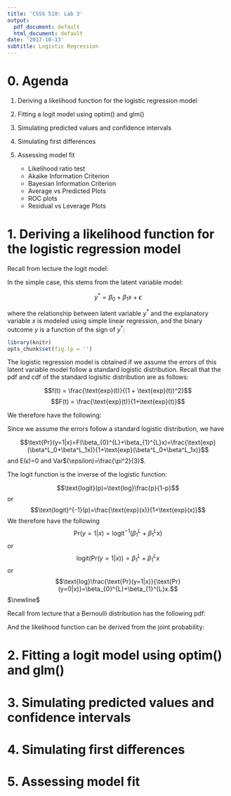 ```yaml
---
title: 'CSSS 510: Lab 3'
output:
  pdf_document: default
  html_document: default
date: '2017-10-13'
subtitle: Logistic Regression
---
```


# 0. Agenda

1. Deriving a likelihood function for the logistic regression model

2. Fitting a logit model using $\textsf{optim}()$ and $\textsf{glm}()$

3. Simulating predicted values and confidence intervals 

4. Simulating first differences

5. Assessing model fit
    * Likelihood ratio test
    * Akaike Information Criterion
    * Bayesian Information Criterion
    * Average vs Predicted Plots
    * ROC plots
    * Residual vs Leverage Plots

# 1. Deriving a likelihood function for the logistic regression model

Recall from lecture the logit model:

\begin{equation*}
\begin{split}
y_{i} &\sim \text{Bern}(y_{i}|\pi_{i}) \\
\pi_{i} &= \text{logit}^{-1}(\boldsymbol{x}_{i}\boldsymbol{\beta})\\
\pi_{i} &= \frac{\text{exp}(\boldsymbol{x}_{i}\boldsymbol{\beta})}{1+\text{exp}(\boldsymbol{x}_{i}\boldsymbol{\beta})} = \frac{1}{1+\text{exp}(-\boldsymbol{x}_{i}\boldsymbol{\beta})}
\end{split}
\end{equation*}

In the simple case, this stems from the latent variable model:

$$y^* = \beta_{0} + \beta_{1}x + \epsilon$$

where the relationship between latent variable $y^*$ and the explanatory variable $x$ is modeled using simple linear regression, and the binary outcome $y$ is a function of the sign of $y^*$:

\begin{equation}
  y=\begin{cases}
    1, & \text{if $y^*>0$}\\
    0, & \text{if $y^*\leq0$}
  \end{cases}
\end{equation}

```r
library(knitr)
opts_chunk$set(fig.lp = '')
```

\centering
\includegraphics{Fig1.pdf}

\flushleft

The logistic regression model is obtained if we assume the errors of this latent variable model follow a standard logistic distribution. Recall that the pdf and cdf of the standard logisitic distribution are as follows:

$$f(t) = \frac{\text{exp}(t)}{(1 + \text{exp}(t))^2}$$
$$F(t) = \frac{\text{exp}(t)}{1+\text{exp}(t)}$$

We therefore have the following:
\begin{equation*}
\begin{split}
\text{Pr}(y=1|x) &= \text{Pr}(y^*>0|x)\\
&= \text{Pr}(\beta_{0} + \beta_{1}x + \epsilon>0|x)\\
&= \text{Pr}(\epsilon > -(\beta_{0} + \beta_{1}x))\\
&= \text{Pr}(\epsilon < \beta_{0} + \beta_{1}x)\\
&= F(\beta_{0}^{L}+\beta_{1}^{L}x)
\end{split}
\end{equation*}

\centering
\includegraphics{Fig2.pdf}
\includegraphics{Fig3.pdf}
\flushleft


Since we assume the errors follow a standard logistic distribution, we have 

$$\text{Pr}(y=1|x)=F(\beta_{0}^{L}+\beta_{1}^{L}x)=\frac{\text{exp}(\beta^L_0+\beta^L_1x)}{1+\text{exp}(\beta^L_0+\beta^L_1x)}$$
and E$(\epsilon)$=0 and Var$(\epsilon)=\frac{\pi^2}{3}$.

\centering
\includegraphics{Fig4.pdf}
\flushleft


The logit function is the inverse of the logistic function:

$$\text{logit}(p)=\text{log}\frac{p}{1-p}$$
or
$$\text{logit}^{-1}(p)=\frac{\text{exp}(x)}{1+\text{exp}(x)}$$
We therefore have the following
$$\text{Pr}(y=1|x)=\text{logit}^{-1}(\beta_{1}^{L}+\beta_{1}^{L}x)$$
or
$$\text{logit}(\text{Pr}(y=1|x))=\beta_{1}^{L}+\beta_{1}^{L}x$$
or
$$\text{log}\frac{\text{Pr}(y=1|x)}{\text{Pr}(y=0|x)}=\beta_{0}^{L}+\beta_{1}^{L}x.$$
$\newline$

Recall from lecture that a Bernoulli distribution has the following pdf:

\begin{equation*}
\begin{split}
\text{Pr}(y_{i}=1|\pi_{i}) &= \pi_{i}^{y_{i}}(1 - \pi_{i})^{1-y_{i}}
\end{split}
\end{equation*}

And the likelihood function can be derived from the joint probability:

\begin{equation*}
\begin{split}
\mathcal{L}(\boldsymbol{\pi}|\boldsymbol{y}) &\propto \prod^{n}_{i=1}\pi_{i}^{y_{i}}(1-\pi_{i})^{1-y_{i}}\\
\mathcal{L}(\boldsymbol{\beta}|\boldsymbol{y}) &\propto \prod^{n}_{i=1}\bigg(\frac{1}{1+\text{exp}(-\boldsymbol{x}_{i}\boldsymbol{\beta})}\bigg)^{y_i}\bigg(1-\frac{1}{1+\text{exp}(-\boldsymbol{x}_{i}\boldsymbol{\beta})}\bigg)^{1-y_i}\\
\mathcal{L}(\boldsymbol{\beta}|\boldsymbol{y}) &\propto \prod^{n}_{i=1}(1+\text{exp}(-\boldsymbol{x}_{i}\boldsymbol{\beta}))^{-y_{i}}(1+\text{exp}(-\boldsymbol{x}_{i}\boldsymbol{\beta}))^{-(1-y_{i})}\\
\text{log}\mathcal{L}(\boldsymbol{\beta}|\boldsymbol{y}) &\propto \sum^{n}_{i=1} -y_{i}\text{log} (1+\text{exp}(-\boldsymbol{x}_{i}\boldsymbol{\beta}))-(1-y_{i})\text{log}(1+\text{exp}(\boldsymbol{x}_{i}\boldsymbol{\beta}))
\end{split}
\end{equation*}



# 2. Fitting a logit model using $\textsf{optim}()$ and $\textsf{glm}()$

# 3. Simulating predicted values and confidence intervals 

# 4. Simulating first differences

# 5. Assessing model fit
